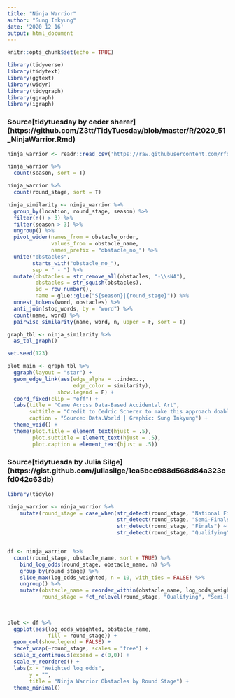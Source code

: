 ```yaml
---
title: "Ninja Warrior"
author: "Sung Inkyung"
date: '2020 12 16'
output: html_document
---
```


```r
knitr::opts_chunk$set(echo = TRUE)
```

```r
library(tidyverse)
library(tidytext)
library(ggtext)
library(widyr)
library(tidygraph)
library(ggraph)
library(igraph)

```
### Source[tidytuesday by ceder sherer] (https://github.com/Z3tt/TidyTuesday/blob/master/R/2020_51_NinjaWarrior.Rmd)
```r
ninja_warrior <- readr::read_csv('https://raw.githubusercontent.com/rfordatascience/tidytuesday/master/data/2020/2020-12-15/ninja_warrior.csv') 

ninja_warrior %>% 
  count(season, sort = T)

ninja_warrior %>% 
  count(round_stage, sort = T)
```


```r
ninja_similarity <- ninja_warrior %>% 
  group_by(location, round_stage, season) %>% 
  filter(n() > 3) %>% 
  filter(season > 3) %>% 
  ungroup() %>% 
  pivot_wider(names_from = obstacle_order,
              values_from = obstacle_name,
              names_prefix = "obstacle_no_") %>% 
  unite("obstacles",
        starts_with("obstacle_no_"),
        sep = " - ") %>% 
  mutate(obstacles = str_remove_all(obstacles, "-\\sNA"),
         obstacles = str_squish(obstacles),
         id = row_number(),
         name = glue::glue("S{season}|{round_stage}")) %>% 
  unnest_tokens(word, obstacles) %>% 
  anti_join(stop_words, by = "word") %>% 
  count(name, word) %>% 
  pairwise_similarity(name, word, n, upper = F, sort = T)

graph_tbl <- ninja_similarity %>% 
  as_tbl_graph()


```


```r
set.seed(123)

plot_main <- graph_tbl %>% 
  ggraph(layout = "star") +
  geom_edge_link(aes(edge_alpha = ..index..,
                     edge_color = similarity),
                show.legend = F) +
  coord_fixed(clip = "off") + 
  labs(title = "Came Across Data-Based Accidental Art",
       subtitle = "Credit to Cedric Scherer to make this approach doable",
       caption = "Source: Data.World | Graphic: Sung Inkyung") +
  theme_void() +
  theme(plot.title = element_text(hjust = .5),
        plot.subtitle = element_text(hjust = .5),
        plot.caption = element_text(hjust = .5)) 
```

### Source[tidytuesda by Julia Silge] (https://gist.github.com/juliasilge/1ca5bcc988d568d84a323cfd042c63db)

```r

library(tidylo)

ninja_warrior <- ninja_warrior %>%
    mutate(round_stage = case_when(str_detect(round_stage, "National Finals") ~ "National Finals",
                                   str_detect(round_stage, "Semi-Finals") ~ "Semi Finals",
                                   str_detect(round_stage, "Finals") ~ "Finals",
                                   str_detect(round_stage, "Qualifying") ~ "Qualifying"))


df <- ninja_warrior  %>%
  count(round_stage, obstacle_name, sort = TRUE) %>%
    bind_log_odds(round_stage, obstacle_name, n) %>%
    group_by(round_stage) %>%
    slice_max(log_odds_weighted, n = 10, with_ties = FALSE) %>%
    ungroup() %>%
    mutate(obstacle_name = reorder_within(obstacle_name, log_odds_weighted, round_stage),
           round_stage = fct_relevel(round_stage, "Qualifying", "Semi-Finals"))
  
  

plot <- df %>% 
  ggplot(aes(log_odds_weighted, obstacle_name, 
             fill = round_stage)) +
  geom_col(show.legend = FALSE) +
  facet_wrap(~round_stage, scales = "free") +
  scale_x_continuous(expand = c(0,0)) +
  scale_y_reordered() +
  labs(x = "Weighted log odds",
       y = "",
       title = "Ninja Warrior Obstacles by Round Stage") +
  theme_minimal()

```
